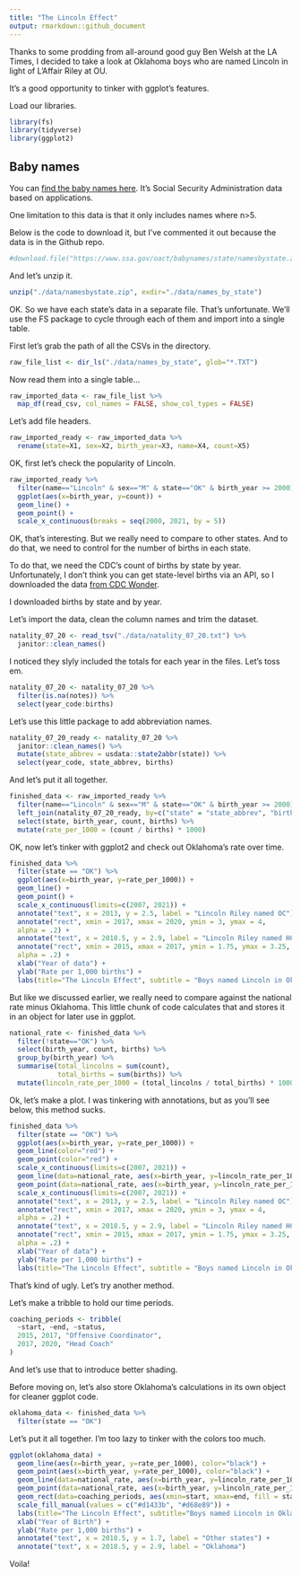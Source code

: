 ```yaml
---
title: "The Lincoln Effect"
output: rmarkdown::github_document
---
```


Thanks to some prodding from all-around good guy Ben Welsh at the LA Times, I decided to take a look at Oklahoma boys who are named Lincoln in light of L'Affair Riley at OU. 

It's a good opportunity to tinker with ggplot's features. 

Load our libraries. 

```r
library(fs)
library(tidyverse)
library(ggplot2)
```

## Baby names

You can [find the baby names here](https://catalog.data.gov/dataset/baby-names-from-social-security-card-applications-state-and-district-of-columbia-data). It's Social Security Administration data based on applications.

One limitation to this data is that it only includes names where n>5. 

Below is the code to download it, but I've commented it out because the data is in the Github repo. 

```r
#download.file("https://www.ssa.gov/oact/babynames/state/namesbystate.zip", destfile="./data/namesbystate.zip")
```

And let's unzip it. 

```r
unzip("./data/namesbystate.zip", exdir="./data/names_by_state")
```

OK. So we have each state's data in a separate file. That's unfortunate. We'll use the FS package to cycle through each of them and import into a single table. 

First let's grab the path of all the CSVs in the directory. 

```r
raw_file_list <- dir_ls("./data/names_by_state", glob="*.TXT") 
```

Now read them into a single table...


```r
raw_imported_data <- raw_file_list %>%
  map_df(read_csv, col_names = FALSE, show_col_types = FALSE)
```

Let's add file headers. 

```r
raw_imported_ready <- raw_imported_data %>%
  rename(state=X1, sex=X2, birth_year=X3, name=X4, count=X5) 
```


OK, first let's check the popularity of Lincoln. 

```r
raw_imported_ready %>%
  filter(name=="Lincoln" & sex=="M" & state=="OK" & birth_year >= 2000) %>%
  ggplot(aes(x=birth_year, y=count)) + 
  geom_line() +
  geom_point() + 
  scale_x_continuous(breaks = seq(2000, 2021, by = 5))

```




OK, that's interesting. But we really need to compare to other states. And to do that, we need to control for the number of births in each state.

To do that, we need the CDC's count of births by state by year. Unfortunately, I don't think you can get state-level births via an API, so I downloaded the data [from CDC Wonder](https://wonder.cdc.gov/). 

I downloaded births by state and by year. 

Let's import the data, clean the column names and trim the dataset.


```r
natality_07_20 <- read_tsv("./data/natality_07_20.txt") %>%
  janitor::clean_names() 
```
I noticed they slyly included the totals for each year in the files. Let's toss em. 

```r
natality_07_20 <- natality_07_20 %>%
  filter(is.na(notes)) %>%
  select(year_code:births) 
```

Let's use this little package to add abbreviation names. 

```r
natality_07_20_ready <- natality_07_20 %>%
  janitor::clean_names() %>%
  mutate(state_abbrev = usdata::state2abbr(state)) %>%
  select(year_code, state_abbrev, births)
```

And let's put it all together. 

```r
finished_data <- raw_imported_ready %>%
  filter(name=="Lincoln" & sex=="M" & state=="OK" & birth_year >= 2000) %>%
  left_join(natality_07_20_ready, by=c("state" = "state_abbrev", "birth_year" = "year_code")) %>%
  select(state, birth_year, count, births) %>%
  mutate(rate_per_1000 = (count / births) * 1000) 
```

OK, now let's tinker with ggplot2 and check out Oklahoma's rate over time. 

```r
finished_data %>%
  filter(state == "OK") %>%
  ggplot(aes(x=birth_year, y=rate_per_1000)) +
  geom_line() + 
  geom_point() +
  scale_x_continuous(limits=c(2007, 2021)) +
  annotate("text", x = 2013, y = 2.5, label = "Lincoln Riley named OC") + 
  annotate("rect", xmin = 2017, xmax = 2020, ymin = 3, ymax = 4,
  alpha = .2) + 
  annotate("text", x = 2018.5, y = 2.9, label = "Lincoln Riley named HC") +
  annotate("rect", xmin = 2015, xmax = 2017, ymin = 1.75, ymax = 3.25,
  alpha = .2) +
  xlab("Year of data") +
  ylab("Rate per 1,000 births") +
  labs(title="The Lincoln Effect", subtitle = "Boys named Lincoln in Oklahoma", caption="Sources: CDC, Social Security Administration")
```


But like we discussed earlier, we really need to compare against the national rate minus Oklahoma. This little chunk of code calculates that and stores it in an object for later use in ggplot. 


```r
national_rate <- finished_data %>%
  filter(!state=="OK") %>%
  select(birth_year, count, births) %>%
  group_by(birth_year) %>%
  summarise(total_lincolns = sum(count),
            total_births = sum(births)) %>%
  mutate(lincoln_rate_per_1000 = (total_lincolns / total_births) * 1000)
```


Ok, let's make a plot. I was tinkering with annotations, but as you'll see below, this method sucks.

```r
finished_data %>%
  filter(state == "OK") %>%
  ggplot(aes(x=birth_year, y=rate_per_1000)) +
  geom_line(color="red") + 
  geom_point(color="red") +
  scale_x_continuous(limits=c(2007, 2021)) +
  geom_line(data=national_rate, aes(x=birth_year, y=lincoln_rate_per_1000)) +
  geom_point(data=national_rate, aes(x=birth_year, y=lincoln_rate_per_1000)) + 
  scale_x_continuous(limits=c(2007, 2021)) +
  annotate("text", x = 2013, y = 2.5, label = "Lincoln Riley named OC") +
  annotate("rect", xmin = 2017, xmax = 2020, ymin = 3, ymax = 4,
  alpha = .2) + 
  annotate("text", x = 2018.5, y = 2.9, label = "Lincoln Riley named HC") +
  annotate("rect", xmin = 2015, xmax = 2017, ymin = 1.75, ymax = 3.25,
  alpha = .2) +
  xlab("Year of data") +
  ylab("Rate per 1,000 births") +
  labs(title="The Lincoln Effect", subtitle = "Boys named Lincoln in Oklahoma", caption="Sources: CDC, Social Security Administration")
```

That's kind of ugly. Let's try another method.


Let's make a tribble to hold our time periods. 

```r
coaching_periods <- tribble(
  ~start, ~end, ~status,
  2015, 2017, "Offensive Coordinator",
  2017, 2020, "Head Coach"
)
```

And let's use that to introduce better shading. 

Before moving on, let's also store Oklahoma's calculations in its own object for cleaner ggplot code. 


```r
oklahoma_data <- finished_data %>%
  filter(state == "OK")
```

Let's put it all together. I'm too lazy to tinker with the colors too much.

```r
ggplot(oklahoma_data) + 
  geom_line(aes(x=birth_year, y=rate_per_1000), color="black") +
  geom_point(aes(x=birth_year, y=rate_per_1000), color="black") + 
  geom_line(data=national_rate, aes(x=birth_year, y=lincoln_rate_per_1000), colour = "grey50") + 
  geom_point(data=national_rate, aes(x=birth_year, y=lincoln_rate_per_1000), colour = "grey50") + 
  geom_rect(data=coaching_periods, aes(xmin=start, xmax=end, fill = status), ymin = -Inf, ymax = Inf, alpha = 0.2) +
  scale_fill_manual(values = c("#d1433b", "#d68e89")) +
  labs(title="The Lincoln Effect", subtitle="Boys named Lincoln in Oklahoma vs. USA", caption="Sources: CDC, SSA") +
  xlab("Year of Birth") +
  ylab("Rate per 1,000 births") +
  annotate("text", x = 2018.5, y = 1.7, label = "Other states") +
  annotate("text", x = 2018.5, y = 2.9, label = "Oklahoma") 

```

Voila! 




